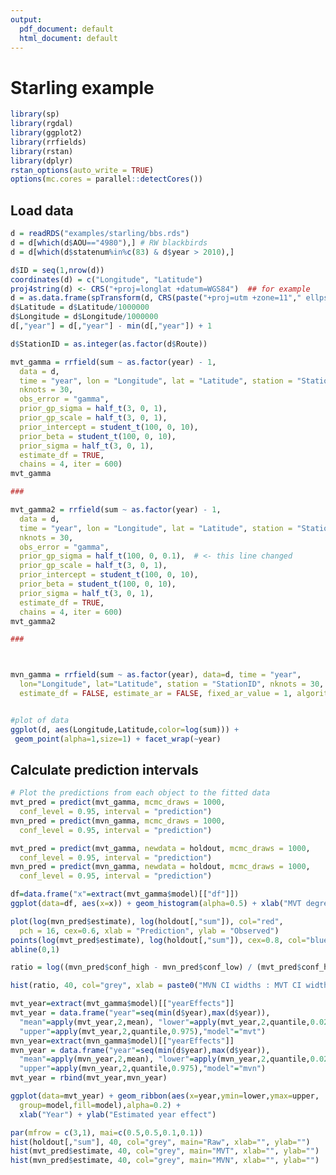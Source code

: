 ```yaml
---
output:
  pdf_document: default
  html_document: default
---
```


# Starling example

```r
library(sp)
library(rgdal)
library(ggplot2)
library(rrfields)
library(rstan)
library(dplyr)
rstan_options(auto_write = TRUE)
options(mc.cores = parallel::detectCores())
```

## Load data

```r

d = readRDS("examples/starling/bbs.rds")
d = d[which(d$AOU=="4980"),] # RW blackbirds
d = d[which(d$statenum%in%c(83) & d$year > 2010),] 

d$ID = seq(1,nrow(d))
coordinates(d) = c("Longitude", "Latitude")
proj4string(d) <- CRS("+proj=longlat +datum=WGS84")  ## for example
d = as.data.frame(spTransform(d, CRS(paste("+proj=utm +zone=11"," ellps=WGS84",sep=''))))
d$Latitude = d$Latitude/1000000
d$Longitude = d$Longitude/1000000
d[,"year"] = d[,"year"] - min(d[,"year"]) + 1

d$StationID = as.integer(as.factor(d$Route))

mvt_gamma = rrfield(sum ~ as.factor(year) - 1, 
  data = d, 
  time = "year", lon = "Longitude", lat = "Latitude", station = "StationID", 
  nknots = 30, 
  obs_error = "gamma", 
  prior_gp_sigma = half_t(3, 0, 1), 
  prior_gp_scale = half_t(3, 0, 1), 
  prior_intercept = student_t(100, 0, 10), 
  prior_beta = student_t(100, 0, 10), 
  prior_sigma = half_t(3, 0, 1), 
  estimate_df = TRUE, 
  chains = 4, iter = 600)
mvt_gamma

###

mvt_gamma2 = rrfield(sum ~ as.factor(year) - 1, 
  data = d, 
  time = "year", lon = "Longitude", lat = "Latitude", station = "StationID", 
  nknots = 30, 
  obs_error = "gamma", 
  prior_gp_sigma = half_t(100, 0, 0.1),  # <- this line changed
  prior_gp_scale = half_t(3, 0, 1), 
  prior_intercept = student_t(100, 0, 10), 
  prior_beta = student_t(100, 0, 10), 
  prior_sigma = half_t(3, 0, 1), 
  estimate_df = TRUE, 
  chains = 4, iter = 600)
mvt_gamma2

###



mvn_gamma = rrfield(sum ~ as.factor(year), data=d, time = "year",
  lon="Longitude", lat="Latitude", station = "StationID", nknots = 30, obs_error = "gamma", covariance="squared-exponential",prior_gp_sigma = half_t(100, 0, 0.1), prior_gp_scale = half_t(100, 0, 0.05), prior_intercept = student_t(100, 3.5, 0.3), prior_beta = student_t(100, 0, 1), prior_sigma = half_t(10, 0, 0.5), 
  estimate_df = FALSE, estimate_ar = FALSE, fixed_ar_value = 1, algorithm="sampling", chains = 5L, warmup = 500, iter=1000, thin=1, control = list(adapt_delta = 0.99))


#plot of data
ggplot(d, aes(Longitude,Latitude,color=log(sum))) + 
 geom_point(alpha=1,size=1) + facet_wrap(~year)
```

## Calculate prediction intervals

```r
# Plot the predictions from each object to the fitted data
mvt_pred = predict(mvt_gamma, mcmc_draws = 1000,
  conf_level = 0.95, interval = "prediction")
mvn_pred = predict(mvn_gamma, mcmc_draws = 1000,
  conf_level = 0.95, interval = "prediction")

mvt_pred = predict(mvt_gamma, newdata = holdout, mcmc_draws = 1000,
  conf_level = 0.95, interval = "prediction")
mvn_pred = predict(mvn_gamma, newdata = holdout, mcmc_draws = 1000,
  conf_level = 0.95, interval = "prediction")
```


```r
df=data.frame("x"=extract(mvt_gamma$model)[["df"]])
ggplot(data=df, aes(x=x)) + geom_histogram(alpha=0.5) + xlab("MVT degrees of freedom")
```


```r
plot(log(mvn_pred$estimate), log(holdout[,"sum"]), col="red",
  pch = 16, cex=0.6, xlab = "Prediction", ylab = "Observed")
points(log(mvt_pred$estimate), log(holdout[,"sum"]), cex=0.8, col="blue")
abline(0,1)
```

```r

ratio = log((mvn_pred$conf_high - mvn_pred$conf_low) / (mvt_pred$conf_high - mvt_pred$conf_low))

hist(ratio, 40, col="grey", xlab = paste0("MVN CI widths : MVT CI widths"), main="")
```


```r

mvt_year=extract(mvt_gamma$model)[["yearEffects"]]
mvt_year = data.frame("year"=seq(min(d$year),max(d$year)), 
  "mean"=apply(mvt_year,2,mean), "lower"=apply(mvt_year,2,quantile,0.025),
  "upper"=apply(mvt_year,2,quantile,0.975),"model"="mvt")
mvn_year=extract(mvn_gamma$model)[["yearEffects"]]
mvn_year = data.frame("year"=seq(min(d$year),max(d$year)), 
  "mean"=apply(mvn_year,2,mean), "lower"=apply(mvn_year,2,quantile,0.025),
  "upper"=apply(mvn_year,2,quantile,0.975),"model"="mvn")
mvt_year = rbind(mvt_year,mvn_year)

ggplot(data=mvt_year) + geom_ribbon(aes(x=year,ymin=lower,ymax=upper,
  group=model,fill=model),alpha=0.2) + 
  xlab("Year") + ylab("Estimated year effect")
```

```r

par(mfrow = c(3,1), mai=c(0.5,0.5,0.1,0.1))
hist(holdout[,"sum"], 40, col="grey", main="Raw", xlab="", ylab="")
hist(mvt_pred$estimate, 40, col="grey", main="MVT", xlab="", ylab="")
hist(mvn_pred$estimate, 40, col="grey", main="MVN", xlab="", ylab="")
```
